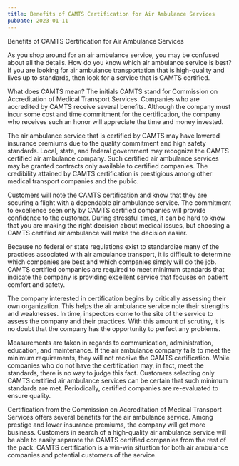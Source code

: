```yaml
---
title: Benefits of CAMTS Certification for Air Ambulance Services
pubDate: 2023-01-11
---
```


Benefits of CAMTS Certification for Air Ambulance Services

As you shop around for an air ambulance service, you may be confused about all the details.  How do you know which air ambulance service is best?  If you are looking for air ambulance transportation that is high-quality and lives up to standards, then look for a service that is CAMTS certified.

What does CAMTS mean?  The initials CAMTS stand for Commission on Accreditation of Medical Transport Services.  Companies who are accredited by CAMTS receive several benefits.  Although the company must incur some cost and time commitment for the certification, the company who receives such an honor will appreciate the time and money invested.  

The air ambulance service that is certified by CAMTS may have lowered insurance premiums due to the quality commitment and high safety standards.  Local, state, and federal government may recognize the CAMTS certified air ambulance company.  Such certified air ambulance services may be granted contracts only available to certified companies.  The credibility attained by CAMTS certification is prestigious among other medical transport companies and the public.  

Customers will note the CAMTS certification and know that they are securing a flight with a dependable air ambulance service.  The commitment to excellence seen only by CAMTS certified companies will provide confidence to the customer.  During stressful times, it can be hard to know that you are making the right decision about medical issues, but choosing a CAMTS certified air ambulance will make the decision easier.

Because no federal or state regulations exist to standardize many of the practices associated with air ambulance transport, it is difficult to determine which companies are best and which companies simply will do the job.  CAMTS certified companies are required to meet minimum standards that indicate the company is providing excellent service that focuses on patient comfort and safety.  

The company interested in certification begins by critically assessing their own organization.  This helps the air ambulance service note their strengths and weaknesses.  In time, inspectors come to the site of the service to assess the company and their practices.  With this amount of scrutiny, it is no doubt that the company has the opportunity to perfect any problems.  

Measurements are taken in regards to communication, administration, education, and maintenance.  If the air ambulance company fails to meet the minimum requirements, they will not receive the CAMTS certification.  While companies who do not have the certification may, in fact, meet the standards, there is no way to judge this fact.  Customers selecting only CAMTS certified air ambulance services can be certain that such minimum standards are met.  Periodically, certified companies are re-evaluated to ensure quality.

Certification from the Commission on Accreditation of Medical Transport Services offers several benefits for the air ambulance service.  Among prestige and lower insurance premiums, the company will get more business.  Customers in search of a high-quality air ambulance service will be able to easily separate the CAMTS certified companies from the rest of the pack.  CAMTS certification is a win-win situation for both air ambulance companies and potential customers of the service.